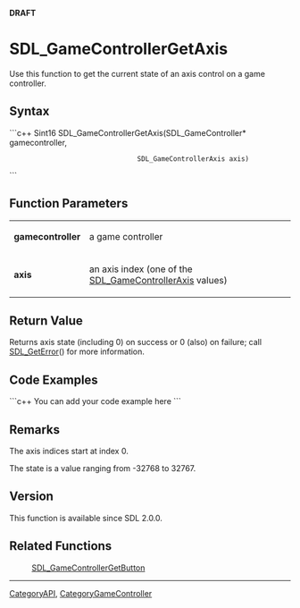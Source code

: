 <!-- pragma section-numbers off -->
<!-- pragma camelcase off -->
'''DRAFT'''


<!-- #*^*^*^*^*See http://wiki.libsdl.org/moin.cgi/SGFunctions for details on editing this page*^*^*^*^* -->


= SDL_GameControllerGetAxis =
Use this function to get the current state of an axis control on a game controller.




== Syntax ==
```c++
Sint16 SDL_GameControllerGetAxis(SDL_GameController*    gamecontroller,
                                 SDL_GameControllerAxis axis)
```


== Function Parameters ==
{|
|'''gamecontroller'''
|a game controller
|-
|'''axis'''
|an axis index (one of the [[SDL_GameControllerAxis]] values)
|}


== Return Value ==
Returns axis state (including 0) on success or 0 (also) on failure; call [[SDL_GetError]]() for more information.


== Code Examples ==
```c++
You can add your code example here
```

<!-- #Leave this section as-is unless you have a code example to put in.  In that case, replace You can add your code example here with your code example following the Style Guide instructions.  Leave the rest of the markup alone and delete this comment. -->


== Remarks ==
The axis indices start at index 0.

The state is a value ranging from -32768 to 32767.

== Version ==
This function is available since SDL 2.0.0.

== Related Functions ==
:[[SDL_GameControllerGetButton]]

----
[[CategoryAPI]], [[CategoryGameController]]
<!-- #See the Style Guide for instructions on editing the footer. -->
